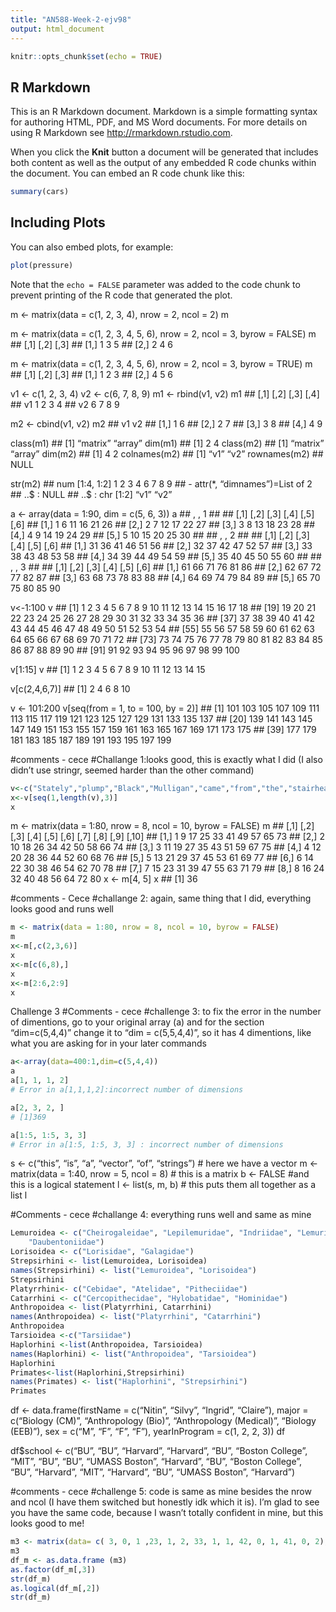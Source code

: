 ```yaml
---
title: "AN588-Week-2-ejv98"
output: html_document
---
```


```r
knitr::opts_chunk$set(echo = TRUE)
```

## R Markdown

This is an R Markdown document. Markdown is a simple formatting syntax for authoring HTML, PDF, and MS Word documents. For more details on using R Markdown see <http://rmarkdown.rstudio.com>.

When you click the **Knit** button a document will be generated that includes both content as well as the output of any embedded R code chunks within the document. You can embed an R code chunk like this:

```r
summary(cars)
```

## Including Plots

You can also embed plots, for example:

```r
plot(pressure)
```

Note that the `echo = FALSE` parameter was added to the code chunk to prevent printing of the R code that generated the plot.

<!-- Module 4 Notes and Challenges -->

<!-- A matrix is similar to a collection of vectors stored together. They can only store one class of data (i.e. numerical data NOT numerical and characters) -->

<!-- Matrices are created using the matrix() function -->

m <- matrix(data = c(1, 2, 3, 4), nrow = 2, ncol = 2)
m

<!-- Matrices are filled column-wise by default (byrow=FALSE) -->

m <- matrix(data = c(1, 2, 3, 4, 5, 6), nrow = 2, ncol = 3, byrow = FALSE)
m
##      [,1] [,2] [,3]
## [1,]    1    3    5
## [2,]    2    4    6

<!-- Matrices may be filled by row by setting byrow=TRUE -->

m <- matrix(data = c(1, 2, 3, 4, 5, 6), nrow = 2, ncol = 3, byrow = TRUE)
m
##      [,1] [,2] [,3]
## [1,]    1    2    3
## [2,]    4    5    6

<!-- Another way to generate matrices is by binding vectors of the same length together either by row (rbind()) or by column (cbind()) -->

v1 <- c(1, 2, 3, 4)
v2 <- c(6, 7, 8, 9)
m1 <- rbind(v1, v2)
m1
##    [,1] [,2] [,3] [,4]
## v1    1    2    3    4
## v2    6    7    8    9

m2 <- cbind(v1, v2)
m2
##      v1 v2
## [1,]  1  6
## [2,]  2  7
## [3,]  3  8
## [4,]  4  9

<!-- Extracting Metadata (see commands below).  -->

class(m1)
## [1] "matrix" "array"
dim(m1)
## [1] 2 4
class(m2)
## [1] "matrix" "array"
dim(m2)
## [1] 4 2
colnames(m2)
## [1] "v1" "v2"
rownames(m2)
## NULL

<!-- The structure (str()) command can be applied to any data structure to provide details about that object. -->

str(m2)
##  num [1:4, 1:2] 1 2 3 4 6 7 8 9
##  - attr(*, "dimnames")=List of 2
##   ..$ : NULL
##   ..$ : chr [1:2] "v1" "v2"

<!-- An array includes more dimensions than a vector (1 dimension) or a matrix (2 dimensions). The example below is demonstrating an array with 3 dimensions (defined by dim=c(5,6,3)) meaning there are 5 columns, 6 rows, and 3 dimensions. -->

a <- array(data = 1:90, dim = c(5, 6, 3))
a
## , , 1
## 
##      [,1] [,2] [,3] [,4] [,5] [,6]
## [1,]    1    6   11   16   21   26
## [2,]    2    7   12   17   22   27
## [3,]    3    8   13   18   23   28
## [4,]    4    9   14   19   24   29
## [5,]    5   10   15   20   25   30
## 
## , , 2
## 
##      [,1] [,2] [,3] [,4] [,5] [,6]
## [1,]   31   36   41   46   51   56
## [2,]   32   37   42   47   52   57
## [3,]   33   38   43   48   53   58
## [4,]   34   39   44   49   54   59
## [5,]   35   40   45   50   55   60
## 
## , , 3
## 
##      [,1] [,2] [,3] [,4] [,5] [,6]
## [1,]   61   66   71   76   81   86
## [2,]   62   67   72   77   82   87
## [3,]   63   68   73   78   83   88
## [4,]   64   69   74   79   84   89
## [5,]   65   70   75   80   85   90

<!-- You can subset elements from vectors, matrices, and arrays by using their index position in bracket notation. -->

<!-- Subsetting vectors -->

v<-1:100
v
##   [1]   1   2   3   4   5   6   7   8   9  10  11  12  13  14  15  16  17  18
##  [19]  19  20  21  22  23  24  25  26  27  28  29  30  31  32  33  34  35  36
##  [37]  37  38  39  40  41  42  43  44  45  46  47  48  49  50  51  52  53  54
##  [55]  55  56  57  58  59  60  61  62  63  64  65  66  67  68  69  70  71  72
##  [73]  73  74  75  76  77  78  79  80  81  82  83  84  85  86  87  88  89  90
##  [91]  91  92  93  94  95  96  97  98  99 100

<!-- v[1:15] will select the first 15 elements -->

v[1:15]
v
##  [1]  1  2  3  4  5  6  7  8  9 10 11 12 13 14 15

<!-- v[c(2,4,6,8)] will a vector of index values to subset -->

v[c(2,4,6,7)]
## [1]  2  4  6  8 10

<!-- You can set a function or calculation to subset a vector. -->

v <- 101:200
v[seq(from = 1, to = 100, by = 2)]
##  [1] 101 103 105 107 109 111 113 115 117 119 121 123 125 127 129 131 133 135 137
## [20] 139 141 143 145 147 149 151 153 155 157 159 161 163 165 167 169 171 173 175
## [39] 177 179 181 183 185 187 189 191 193 195 197 199

<!-- Challenge 1 -->
<!-- I extracted the elements by indexing the sequence I believe it is called. -->

#comments - cece
#Challange 1:looks good, this is exactly what I did (I also didn't use stringr, seemed harder than the other command)

```r
v<-c("Stately","plump","Black","Mulligan","came","from","the","stairhead","bearing","a","bowl","of","lather","on","which","a","mirror","and","a","razor","lay","crossed")
x<-v[seq(1,length(v),3)]
x
```

<!-- Extracting elements in matrices can be done by defining the variable (e.g. x) and the row and column position. An example would be x,-m[4,5], meaning row 4 and column 5.  -->

m <- matrix(data = 1:80, nrow = 8, ncol = 10, byrow = FALSE)
m
##      [,1] [,2] [,3] [,4] [,5] [,6] [,7] [,8] [,9] [,10]
## [1,]    1    9   17   25   33   41   49   57   65    73
## [2,]    2   10   18   26   34   42   50   58   66    74
## [3,]    3   11   19   27   35   43   51   59   67    75
## [4,]    4   12   20   28   36   44   52   60   68    76
## [5,]    5   13   21   29   37   45   53   61   69    77
## [6,]    6   14   22   30   38   46   54   62   70    78
## [7,]    7   15   23   31   39   47   55   63   71    79
## [8,]    8   16   24   32   40   48   56   64   72    80
x <- m[4, 5]
x
## [1] 36

<!-- Challenge 2 -->
#comments - Cece
#challange 2: again, same thing that I did, everything looks good and runs well
```r
m <- matrix(data = 1:80, nrow = 8, ncol = 10, byrow = FALSE)
m
x<-m[,c(2,3,6)]
x
x<-m[c(6,8),]
x
x<-m[2:6,2:9]
x
```

Challenge 3
#Comments - cece
#challenge 3: to fix the error in the number of dimentions, go to your original array (a) and for the section "dim=c(5,4,4)" change it to "dim = c(5,5,4,4)", so it has 4 dimentions, like what you are asking for in your later commands
```r
a<-array(data=400:1,dim=c(5,4,4))
a
a[1, 1, 1, 2]
# Error in a[1,1,1,2]:incorrect number of dimensions

a[2, 3, 2, ]
# [1]369

a[1:5, 1:5, 3, 3]
# Error in a[1:5, 1:5, 3, 3] : incorrect number of dimensions
```

<!-- Overwriting is when you can replace elements in a vector or matrix, or entire rows or columns, by identifying the elements to be replaced then assigning them new values. -->

<!-- Lists and dataframes can be used to group together a mix of R structures and objects. A single list could contain a matrix, vector of character strings, vector of factors, an array , or another list. Lists are created using the list() function.  -->

s <- c("this", "is", "a", "vector", "of", "strings")  # here we have a vector
m <- matrix(data = 1:40, nrow = 5, ncol = 8)  # this is a matrix
b <- FALSE  #and this is a logical statement
l <- list(s, m, b)  # this puts them all together as a list
l

<!-- You can extract elements from a list, except that you use double brackets to reference a single element in the list. To reference/extract multiple elements from a list, you would use single brackets - list slicing.  -->

<!-- Challenge 4 -->

#Comments - cece
#challange 4: everything runs well and same as mine
```r
Lemuroidea <- c("Cheirogaleidae", "Lepilemuridae", "Indriidae", "Lemuridae",
    "Daubentoniidae")
Lorisoidea <- c("Lorisidae", "Galagidae")
Strepsirhini <- list(Lemuroidea, Lorisoidea)
names(Strepsirhini) <- list("Lemuroidea", "Lorisoidea")
Strepsirhini
Platyrrhini<- c("Cebidae", "Atelidae", "Pitheciidae")
Catarrhini <- c("Cercopithecidae", "Hylobatidae", "Hominidae")
Anthropoidea <- list(Platyrrhini, Catarrhini)
names(Anthropoidea) <- list("Platyrrhini", "Catarrhini")
Anthropoidea
Tarsioidea <-c("Tarsiidae")
Haplorhini <-list(Anthropoidea, Tarsioidea)
names(Haplorhini) <- list("Anthropoidea", "Tarsioidea")
Haplorhini
Primates<-list(Haplorhini,Strepsirhini)
names(Primates) <- list("Haplorhini", "Strepsirhini")
Primates
```

<!-- Dataframes are created using the data.frame() function.  -->

df <- data.frame(firstName = c("Nitin", "Silvy", "Ingrid", "Claire"), major = c("Biology (CM)",
    "Anthropology (Bio)", "Anthropology (Medical)", "Biology (EEB)"), sex = c("M",
    "F", "F", "F"), yearInProgram = c(1, 2, 2, 3))
df

<!-- Extending a dataframe -->

df$school <- c("BU", "BU", "Harvard", "Harvard", "BU", "Boston College", "MIT",
    "BU", "BU", "UMASS Boston", "Harvard", "BU", "Boston College", "BU", "Harvard",
    "MIT", "Harvard", "BU", "UMASS Boston", "Harvard")

<!-- Challenge 5 -->
#comments - cece
#challenge 5: code is same as mine besides the nrow and ncol (I have them switched but honestly idk which it is). I'm glad to see you have the same code, because I wasn't totally confident in mine, but this looks good to me!
```r
m3 <- matrix(data= c( 3, 0, 1 ,23, 1, 2, 33, 1, 1, 42, 0, 1, 41, 0, 2), nrow = 3, ncol = 5, byrow = TRUE)
m3
df_m <- as.data.frame (m3)
as.factor(df_m[,3])
str(df_m)
as.logical(df_m[,2])
str(df_m)
```

